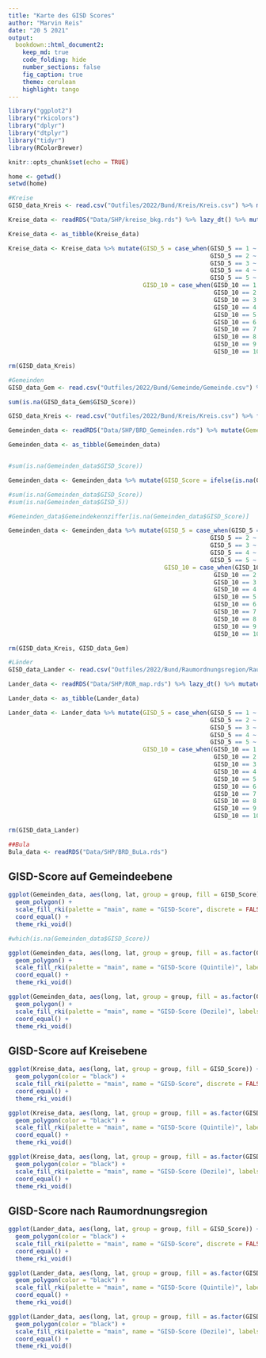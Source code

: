 ```yaml
---
title: "Karte des GISD Scores"
author: "Marvin Reis"
date: "20 5 2021"
output:
  bookdown::html_document2:
    keep_md: true
    code_folding: hide
    number_sections: false
    fig_caption: true
    theme: cerulean
    highlight: tango
---
```


```r
library("ggplot2")
library("rkicolors")
library("dplyr")
library("dtplyr")
library("tidyr")
library(RColorBrewer)

knitr::opts_chunk$set(echo = TRUE)

home <- getwd()
setwd(home)
```

```r
#Kreise
GISD_data_Kreis <- read.csv("Outfiles/2022/Bund/Kreis/Kreis.csv") %>% mutate(Kreis = Kreiskennziffer) %>% select(Kreis, GISD_Score, GISD_5, GISD_10) %>% distinct(Kreis, .keep_all = TRUE) %>% unique() %>% lazy_dt()

Kreise_data <- readRDS("Data/SHP/kreise_bkg.rds") %>% lazy_dt() %>% mutate(Kreis = as.numeric(id)) %>% select(-id) %>% left_join(GISD_data_Kreis, by = "Kreis") %>% lazy_dt()

Kreise_data <- as_tibble(Kreise_data)

Kreise_data <- Kreise_data %>% mutate(GISD_5 = case_when(GISD_5 == 1 ~ 5,
                                                         GISD_5 == 2 ~ 4,
                                                         GISD_5 == 3 ~ 3,
                                                         GISD_5 == 4 ~ 2,
                                                         GISD_5 == 5 ~ 1),
                                      GISD_10 = case_when(GISD_10 == 1 ~ 10,
                                                          GISD_10 == 2 ~ 9,
                                                          GISD_10 == 3 ~ 8,
                                                          GISD_10 == 4 ~ 7,
                                                          GISD_10 == 5 ~ 6,
                                                          GISD_10 == 6 ~ 5,
                                                          GISD_10 == 7 ~ 4,
                                                          GISD_10 == 8 ~ 3,
                                                          GISD_10 == 9 ~ 2,
                                                          GISD_10 == 10 ~ 1))

rm(GISD_data_Kreis)

#Gemeinden
GISD_data_Gem <- read.csv("Outfiles/2022/Bund/Gemeinde/Gemeinde.csv") %>% filter(Jahr == 2019) %>% select(Gemeindekennziffer, GISD_Score, GISD_5, GISD_10) %>% distinct(Gemeindekennziffer, .keep_all = TRUE) %>% unique()

sum(is.na(GISD_data_Gem$GISD_Score))

GISD_data_Kreis <- read.csv("Outfiles/2022/Bund/Kreis/Kreis.csv") %>% filter(Jahr == 2019) %>% mutate(Kreis = Kreiskennziffer, GISD_Score_Kreis = GISD_Score, GISD_5_Kreis = GISD_5, GISD_10_Kreis = GISD_10) %>% select(Kreis, GISD_Score_Kreis, GISD_5_Kreis, GISD_10_Kreis) %>% distinct(Kreis, .keep_all = TRUE)

Gemeinden_data <- readRDS("Data/SHP/BRD_Gemeinden.rds") %>% mutate(Gemeindekennziffer = as.numeric(id)) %>% select(-id) %>% left_join(GISD_data_Gem, by = "Gemeindekennziffer") %>% mutate(Kreis = floor(Gemeindekennziffer / 1000), Kreis = case_when(Kreis == 3152 | Kreis == 3156 ~ 3159, Kreis != 3152 | Kreis != 3156 ~ Kreis)) %>% left_join(GISD_data_Kreis, by = "Kreis") %>% lazy_dt()

Gemeinden_data <- as_tibble(Gemeinden_data)


#sum(is.na(Gemeinden_data$GISD_Score))

Gemeinden_data <- Gemeinden_data %>% mutate(GISD_Score = ifelse(is.na(GISD_Score) == TRUE, GISD_Score_Kreis, GISD_Score), GISD_5 = ifelse(is.na(GISD_5) == TRUE, GISD_5_Kreis, GISD_5), GISD_10 = ifelse(is.na(GISD_10) == TRUE, GISD_10_Kreis, GISD_10)) %>% select(-Kreis, -GISD_Score_Kreis, -GISD_5_Kreis, -GISD_10_Kreis)

#sum(is.na(Gemeinden_data$GISD_Score))
#sum(is.na(Gemeinden_data$GISD_5))

#Gemeinden_data$Gemeindekennziffer[is.na(Gemeinden_data$GISD_Score)]

Gemeinden_data <- Gemeinden_data %>% mutate(GISD_5 = case_when(GISD_5 == 1 ~ 5,
                                                         GISD_5 == 2 ~ 4,
                                                         GISD_5 == 3 ~ 3,
                                                         GISD_5 == 4 ~ 2,
                                                         GISD_5 == 5 ~ 1),
                                            GISD_10 = case_when(GISD_10 == 1 ~ 10,
                                                          GISD_10 == 2 ~ 9,
                                                          GISD_10 == 3 ~ 8,
                                                          GISD_10 == 4 ~ 7,
                                                          GISD_10 == 5 ~ 6,
                                                          GISD_10 == 6 ~ 5,
                                                          GISD_10 == 7 ~ 4,
                                                          GISD_10 == 8 ~ 3,
                                                          GISD_10 == 9 ~ 2,
                                                          GISD_10 == 10 ~ 1))

rm(GISD_data_Kreis, GISD_data_Gem)

#Länder
GISD_data_Lander <- read.csv("Outfiles/2022/Bund/Raumordnungsregion/Raumordnungsregion.csv") %>% mutate(ROR_id = Raumordnungsregion.Nr) %>%  select(ROR_id, GISD_Score, GISD_5, GISD_10) %>% distinct(ROR_id, .keep_all = TRUE) %>% unique() %>% lazy_dt()

Lander_data <- readRDS("Data/SHP/ROR_map.rds") %>% lazy_dt() %>% mutate(ROR_id = as.numeric(id)) %>% select(-id) %>% left_join(GISD_data_Lander, by = "ROR_id") %>% lazy_dt()

Lander_data <- as_tibble(Lander_data)

Lander_data <- Lander_data %>% mutate(GISD_5 = case_when(GISD_5 == 1 ~ 5,
                                                         GISD_5 == 2 ~ 4,
                                                         GISD_5 == 3 ~ 3,
                                                         GISD_5 == 4 ~ 2,
                                                         GISD_5 == 5 ~ 1),
                                      GISD_10 = case_when(GISD_10 == 1 ~ 10,
                                                          GISD_10 == 2 ~ 9,
                                                          GISD_10 == 3 ~ 8,
                                                          GISD_10 == 4 ~ 7,
                                                          GISD_10 == 5 ~ 6,
                                                          GISD_10 == 6 ~ 5,
                                                          GISD_10 == 7 ~ 4,
                                                          GISD_10 == 8 ~ 3,
                                                          GISD_10 == 9 ~ 2,
                                                          GISD_10 == 10 ~ 1))

rm(GISD_data_Lander)

##Bula
Bula_data <- readRDS("Data/SHP/BRD_BuLa.rds")
```


## GISD-Score auf Gemeindeebene
```r
ggplot(Gemeinden_data, aes(long, lat, group = group, fill = GISD_Score)) +
  geom_polygon() +
  scale_fill_rki(palette = "main", name = "GISD-Score", discrete = FALSE) +
  coord_equal() +
  theme_rki_void()

#which(is.na(Gemeinden_data$GISD_Score))
```

```r
ggplot(Gemeinden_data, aes(long, lat, group = group, fill = as.factor(GISD_5))) +
  geom_polygon() +
  scale_fill_rki(palette = "main", name = "GISD-Score (Quintile)", labels = c("5", "4", "3", "2", "1")) +
  coord_equal() +
  theme_rki_void()
```

```r
ggplot(Gemeinden_data, aes(long, lat, group = group, fill = as.factor(GISD_10))) +
  geom_polygon() +
  scale_fill_rki(palette = "main", name = "GISD-Score (Dezile)", labels = c("10", "9", "8", "7", "6", "5", "4", "3", "2", "1")) +
  coord_equal() +
  theme_rki_void()
```

## GISD-Score auf Kreisebene
```r
ggplot(Kreise_data, aes(long, lat, group = group, fill = GISD_Score)) +
  geom_polygon(color = "black") +
  scale_fill_rki(palette = "main", name = "GISD-Score", discrete = FALSE) +
  coord_equal() +
  theme_rki_void()
```

```r
ggplot(Kreise_data, aes(long, lat, group = group, fill = as.factor(GISD_5))) +
  geom_polygon(color = "black") +
  scale_fill_rki(palette = "main", name = "GISD-Score (Quintile)", labels = c("5", "4", "3", "2", "1")) +
  coord_equal() +
  theme_rki_void()
```

```r
ggplot(Kreise_data, aes(long, lat, group = group, fill = as.factor(GISD_10))) +
  geom_polygon(color = "black") +
  scale_fill_rki(palette = "main", name = "GISD-Score (Dezile)", labels = c("10", "9", "8", "7", "6", "5", "4", "3", "2", "1")) +
  coord_equal() +
  theme_rki_void()
```

## GISD-Score nach Raumordnungsregion
```r
ggplot(Lander_data, aes(long, lat, group = group, fill = GISD_Score)) +
  geom_polygon(color = "black") +
  scale_fill_rki(palette = "main", name = "GISD-Score", discrete = FALSE) +
  coord_equal() +
  theme_rki_void()
```

```r
ggplot(Lander_data, aes(long, lat, group = group, fill = as.factor(GISD_5))) +
  geom_polygon(color = "black") +
  scale_fill_rki(palette = "main", name = "GISD-Score (Quintile)", labels = c("5", "4", "3", "2", "1")) +
  coord_equal() +
  theme_rki_void()
```

```r
ggplot(Lander_data, aes(long, lat, group = group, fill = as.factor(GISD_10))) +
  geom_polygon(color = "black") +
  scale_fill_rki(palette = "main", name = "GISD-Score (Dezile)", labels = c("10", "9", "8", "7", "6", "5", "4", "3", "2", "1")) +
  coord_equal() +
  theme_rki_void()
```